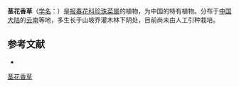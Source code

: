 {{Speciesbox
| name = 茎花香草
| status = 
| status_system = 
| image =
| genus = Lysimachia
| species = cauliflora
| authority = C. Y. Wu
}}

'''茎花香草'''（[[学名|学名]]：{{lang|la|''Lysimachia cauliflora''}}）是[[报春花科|报春花科]][[珍珠菜属|珍珠菜属]]的植物，为中国的特有植物。分布于[[中国大陆|中国大陆]]的[[云南|云南]]等地，多生长于山坡乔灌木林下阴处，目前尚未由人工引种栽培。

== 参考文献 ==
<div class="references-small">
* {{cite web| url =http://www.bioinfo.cn/db05/KmzwSpecies.php?action=view&id=17005| title =茎花香草| work =《中国高等植物数据库全库》| publisher =中国科学院微生物研究所| author =昆明植物研究所| accessdate =2009-02-25}}{{dead link|date=2018年4月 |bot=InternetArchiveBot |fix-attempted=yes }}
</div>
{{Taxonbar|from=Q15228227}}

[[Category:珍珠菜属|茎花香草]]


{{植物小作品}}